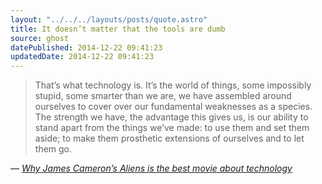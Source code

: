 ```yaml
---
layout: "../../../layouts/posts/quote.astro"
title: It doesn’t matter that the tools are dumb
source: ghost
datePublished: 2014-12-22 09:41:23
updatedDate: 2014-12-22 09:41:23
---
```


> That’s what technology is. It’s the world of things, some impossibly stupid, some smarter than we are, we have assembled around ourselves to cover over our fundamental weaknesses as a species. The strength we have, the advantage this gives us, is our ability to stand apart from the things we’ve made: to use them and set them aside; to make them prosthetic extensions of ourselves and to let them go.

— <cite>[_Why James Cameron’s Aliens is the best movie about technology_](https://medium.com/message/why-james-camerons-aliens-is-the-best-movie-about-technology-4741e666e07a)</cite>
